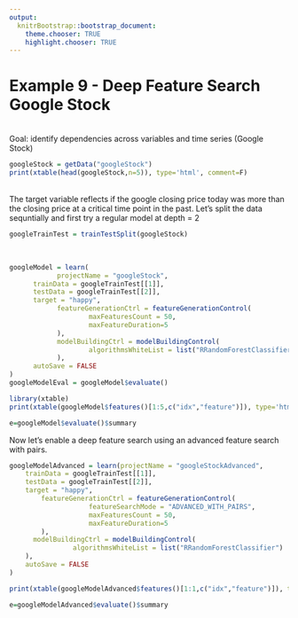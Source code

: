 ```yaml
---
output:
  knitrBootstrap::bootstrap_document:
    theme.chooser: TRUE
    highlight.chooser: TRUE
---
```


<!--
%\VignetteEngine{knitr::rmarkdown}
%\VignetteIndexEntry{Example 9}
%\VignetteDepends{xtable}
-->


# Example 9 -  Deep Feature Search Google Stock#
<br>
Goal: identify dependencies across variables and time series (Google Stock)
<br>
```r
googleStock = getData("googleStock")
print(xtable(head(googleStock,n=5)), type='html', comment=F)
```
<br>
The target variable reflects if the google closing price today was more than the closing price at a critical time point in the past.
Let's split the data sequntially and first try a regular model at depth = 2
```r
googleTrainTest = trainTestSplit(googleStock)
```
<br>
```r
googleModel = learn(
			projectName = "googleStock",
      trainData = googleTrainTest[[1]],
      testData = googleTrainTest[[2]],
      target = "happy",
			featureGenerationCtrl = featureGenerationControl(
 					maxFeaturesCount = 50,
					maxFeatureDuration=5
 			),
			modelBuildingCtrl = modelBuildingControl(
					algorithmsWhiteList = list("RRandomForestClassifier")
			),	
      autoSave = FALSE
)
googleModelEval = googleModel$evaluate()
```

```r
library(xtable)
print(xtable(googleModel$features()[1:5,c("idx","feature")]), type='html', comment=F) 
```
```r
e=googleModel$evaluate()$summary
```

Now let's enable a deep feature search using an advanced feature search with pairs.
```r
googleModelAdvanced = learn(projectName = "googleStockAdvanced",
    trainData = googleTrainTest[[1]],
    testData = googleTrainTest[[2]],
    target = "happy",
	 	featureGenerationCtrl = featureGenerationControl(
	 				featureSearchMode = "ADVANCED_WITH_PAIRS",
 					maxFeaturesCount = 50,
	 				maxFeatureDuration=5
	 	),
	  modelBuildingCtrl = modelBuildingControl(
  				algorithmsWhiteList = list("RRandomForestClassifier")
  	),
    autoSave = FALSE
)
```

```r
print(xtable(googleModelAdvanced$features()[1:1,c("idx","feature")]), type='html', comment=F) 
```
```r
e=googleModelAdvanced$evaluate()$summary
```

